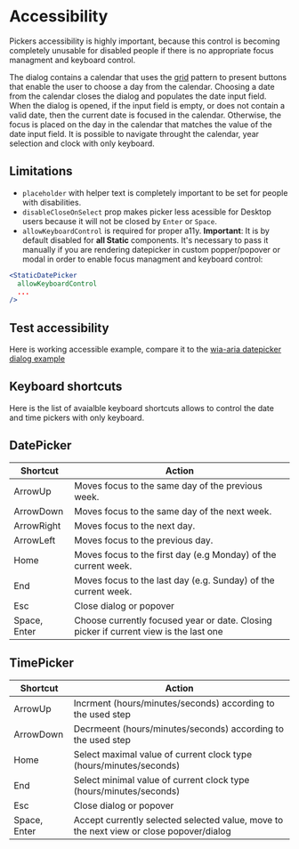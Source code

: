 
<PageMeta title="Accessiblity" description="Accessibility guideline for @material-ui/pickers" />

# Accessibility

<Ad />

Pickers accessibility is highly important, because this control is becoming completely unusable for disabled people
if there is no appropriate focus managment and keyboard control.

The dialog contains a calendar that uses the [grid](https://www.w3.org/TR/wai-aria-practices/#grid)
pattern to present buttons that enable the user to choose a day from the calendar.
Choosing a date from the calendar closes the dialog and populates the date input field. When the dialog is opened,
if the input field is empty, or does not contain a valid date, then the current date is focused in the calendar.
Otherwise, the focus is placed on the day in the calendar that matches the value of the date input field.
It is possible to navigate throught the calendar, year selection and clock with only keyboard.

## Limitations

- `placeholder` with helper text is completely important to be set for people with disabilities.
- `disableCloseOnSelect` prop makes picker less acessible for Desktop users because it will not be closed by `Enter` or `Space`.
- `allowKeyboardControl` is required for proper a11y. **Important**: It is by default disabled for **all Static** components.
  It's necessary to pass it manually if you are rendering datepicker in custom popper/popover or modal in order to enable focus managment and keyboard control:

```jsx
<StaticDatePicker
  allowKeyboardControl
  ...
/>
```

## Test accessibility

Here is working accessible example, compare it to the [wia-aria datepicker dialog example](https://www.w3.org/TR/wai-aria-practices/examples/dialog-modal/datepicker-dialog.html)

<Example source={Accessibility} />

## Keyboard shortcuts

Here is the list of avaialble keyboard shortcuts allows to control the date and time pickers with only keyboard.

## DatePicker

| Shortcut     | Action                                                                                |
| ------------ | ------------------------------------------------------------------------------------- |
| ArrowUp      | Moves focus to the same day of the previous week.                                     |
| ArrowDown    | Moves focus to the same day of the next week.                                         |
| ArrowRight   | Moves focus to the next day.                                                          |
| ArrowLeft    | Moves focus to the previous day.                                                      |
| Home         | Moves focus to the first day (e.g Monday) of the current week.                        |
| End          | Moves focus to the last day (e.g. Sunday) of the current week.                        |
| Esc          | Close dialog or popover                                                               |
| Space, Enter | Choose currently focused year or date. Closing picker if current view is the last one |

## TimePicker

| Shortcut     | Action                                                                                  |
| ------------ | --------------------------------------------------------------------------------------- |
| ArrowUp      | Incrment (hours/minutes/seconds) according to the used step                             |
| ArrowDown    | Decrmeent (hours/minutes/seconds) according to the used step                            |
| Home         | Select maximal value of current clock type (hours/minutes/seconds)                      |
| End          | Select minimal value of current clock type (hours/minutes/seconds)                      |
| Esc          | Close dialog or popover                                                                 |
| Space, Enter | Accept currently selected selected value, move to the next view or close popover/dialog |
